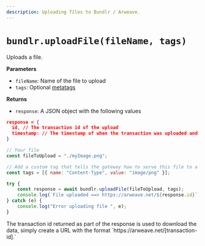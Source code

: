 ```yaml
---
description: Uploading files to Bundlr / Arweave.
---
```



# `bundlr.uploadFile(fileName, tags)`

Uploads a file.

**Parameters**

-   `fileName`: Name of the file to upload
-   `tags`: Optional [metatags](/developer-docs/tags)

**Returns**

-   `response`: A JSON object with the following values

```json
response = {
  id, // The transaction id of the upload
  timestamp: // The timestamp of when the transaction was uploaded and verified
}
```

```js
// Your file
const fileToUpload = "./myImage.png";

// Add a custom tag that tells the gateway how to serve this file to a browser
const tags = [{ name: "Content-Type", value: "image/png" }];

try {
	const response = await bundlr.uploadFile(fileToUpload, tags);
	console.log(`File uploaded ==> https://arweave.net/${response.id}`);
} catch (e) {
	console.log("Error uploading file ", e);
}
```

<Callout type="info" emoji="ℹ️">
	The transaction id returned as part of the response is used to download the data,
	simply create a URL with the format `https://arweave.net/[transaction-id].`
</Callout>
